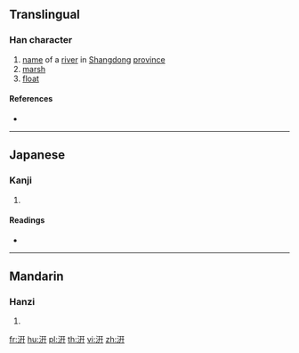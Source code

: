 ==Translingual==

===Han character===
{{Han char|rn=85|rad=水|as=04|sn=7|four=31140|canj=EMT|ids=⿰氵开}}

# [[name]] of a [[river]] in [[Shangdong]] [[province]]
# [[marsh]]
# [[float]]

====References====
* {{Han ref|kx=0607.080|dkj=17400|dj=1000.110|hdz=31558.010|uh=6C67|ud=27751|bh=CB4C|bd=52044}}

----

==Japanese==

===Kanji===
{{ja-kanji|grade=|rs=水04}}

# {{defn|lang=ja|sort=水04}}

====Readings====
* {{ja-readings|on=[[けん]] (ken), [[けい]] (kei), [[きょう]] (kyō), [[げん]] (gen)|kun=[[さわ]] (sawa), [[ただよう]] (tadayou), [[きよい]] (kiyoi)}}

----

==Mandarin==

===Hanzi===
{{cmn-hanzi|pin=[[qiān]] ([[qian1]])|wg=ch'ien<sup>1</sup>}}

# {{defn|lang=cmn|sort=水04}}

[[fr:汧]]
[[hu:汧]]
[[pl:汧]]
[[th:汧]]
[[vi:汧]]
[[zh:汧]]